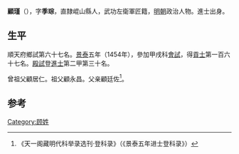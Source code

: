 '''顧瑾'''（{{bd|1425年||？}}），字'''季琮'''，直隸崐山縣人，武功左衛軍匠籍，[[明朝|明朝]]政治人物。進士出身。

== 生平 ==
順天府鄉試第六十七名。[[景泰|景泰]]五年（1454年），參加甲戌科[[會試|會試]]，得[[貢士|貢士]]第一百六十七名。[[殿試|殿試]]登[[進士|進士]]第二甲第三十名。

曾祖父顧居仁。祖父顧永昌。父亲顧廷佐<ref>《天一阁藏明代科举录选刊·登科录》（《景泰五年进士登科录》）</ref>。

==参考==
{{reflist}}

{{明朝人物小作品}}
{{景泰五年甲戌科殿試金榜}}

[[Category:顾姓|Category:顾姓]]